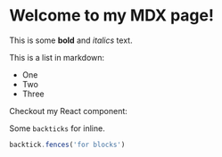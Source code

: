  
 
# Welcome to my MDX page!
 
This is some **bold** and _italics_ text.
 
This is a list in markdown:
 
- One
- Two
- Three


Checkout my React component:

Some `backticks` for inline.

```javascript
backtick.fences('for blocks')
```
